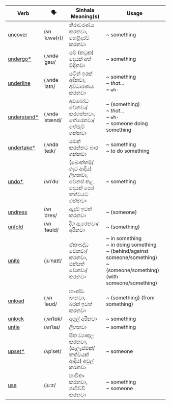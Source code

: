 | Verb                                                              | 🗣️            | Sinhala Meaning(s)                                              | Usage                                                                                                                               |
| ----------------------------------------------------------------- | ------------- | --------------------------------------------------------------- | ----------------------------------------------------------------------------------------------------------------------------------- |
| <a href="/essential-verbs/u/examples#uncover">uncover</a>         | /ʌnˈkʌvə(r)/  | නිරාවරණය කරනවා,<br/>හෙළිදරව් කරනවා                              | ~ something                                                                                                                         |
| <a href="/essential-verbs/u/examples#undergo">undergo\*</a>       | /ˌʌndəˈɡəʊ/   | යම් (කටුක) දෙයක් අත් විඳිනවා                                    | ~ something                                                                                                                         |
| <a href="/essential-verbs/u/examples#underline">underline</a>     | /ˌʌndəˈlaɪn/  | යටින් ඉරක් අඳිනවා,<br/>අවධාරණය කරනවා                            | ~ something<br/>~ _that..._<br/>~ `wh-`                                                                                             |
| <a href="/essential-verbs/u/examples#understand">understand\*</a> | /ˌʌndəˈstænd/ | අවබෝධ වෙනවා/කරගන්නවා,<br/>තේරෙනවා/තේරුම් ගන්නවා                 | ~ (something)<br/>~ _that..._<br/>~ `wh-`<br/>~ someone doing something                                                             |
| <a href="/essential-verbs/u/examples#undertake">undertake\*</a>   | /ˌʌndəˈteɪk/  | යමක් කරන්නට බාර ගන්නවා                                          | ~ something<br/>~ to do something                                                                                                   |
| <a href="/essential-verbs/u/examples#undo">undo\*</a>             | /ʌnˈduː       | (බොත්තම්/ගැට ආදිය) ලිහනවා,<br/>වෙනස් කළ දෙයක් පෙර තත්වයට ගන්නවා | ~ something                                                                                                                         |
| <a href="/essential-verbs/u/examples#undress">undress</a>         | /ʌnˈdres/     | ඇදුම් ඉවත් කරනවා                                                | ~ (someone)                                                                                                                         |
| <a href="/essential-verbs/u/examples#unfold">unfold</a>           | /ʌnˈfəʊld/    | දිග ඇරෙනවා/අරිනවා                                               | ~ (something)                                                                                                                       |
| <a href="/essential-verbs/u/examples#unite">unite</a>             | /juˈnaɪt/     | ඒකාබද්ධ වෙනවා/කරනවා,<br/>එක්සත් වෙනවා/කරනවා                     | ~ in something<br/>~ in doing something<br/>~ (behind/against someone/something)<br/>~ (someone/something) (with someone/something) |
| <a href="/essential-verbs/u/examples#unload">unload</a>           | /ˌʌnˈləʊd/    | භාණ්ඩ බානවා,<br/>බරක් ඉවත් කරනවා                                | ~ (something) (from something)                                                                                                      |
| <a href="/essential-verbs/u/examples#unlock">unlock</a>           | /ˌʌnˈlɒk/     | අගුල් අරිනවා                                                    | ~ something                                                                                                                         |
| <a href="/essential-verbs/u/examples#untie">untie</a>             | /ʌnˈtaɪ/      | ලිහනවා                                                          | ~ something                                                                                                                         |
| <a href="/essential-verbs/u/examples#upset">upset\*</a>           | /ʌpˈset/      | සිත ව්‍යාකුල කරනවා,<br/>(සැලැස්මක්/තත්වයක් ආදිය) අවුල් කරනවා    | ~ someone                                                                                                                           |
| <a href="/essential-verbs/u/examples#use">use</a>                 | /juːz/        | භාවිතා කරනවා,<br/>පාවිච්චි කරනවා                                | ~ something<br/>~ someone                                                                                                           |
